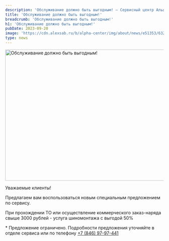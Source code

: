 ```yaml
---
description: 'Обслуживание должно быть выгодным! — Сервисный центр Альфа'
title: 'Обслуживание должно быть выгодным!'
breadcrumb: 'Обслуживание должно быть выгодным!'
h1: 'Обслуживание должно быть выгодным!'
pubDate: 2023-09-20
image: 'https://cdn.alexsab.ru/b/alpha-center/img/about/news/e51353/6325cc418395b3f75c165a96be25646b.webp'
type: news
---
```



<p><img src="https://cdn.alexsab.ru/b/alpha-center/img/about/news/e51353/6325cc418395b3f75c165a96be25646b.webp" width="740" height="417" alt="Обслуживание должно быть выгодным!" title="Обслуживание должно быть выгодным!" /></p>
<p>
	 Уважаемые клиенты!
</p>
<p>
	 Предлагаем вам воспользоваться новым специальным предложением по сервису.
</p>
<p>
	 При прохождении ТО или осуществление коммерческого заказ-наряда свыше 3000 рублей - услуга шиномонтажа&nbsp;с выгодой 50%
</p>
<p>
	 * Предложение ограничено. Подробности предложения уточняйте в отделе сервиса или по телефону&nbsp;<a href="tel:+78469797441">+7 (846) 97-97-441</a>
</p>